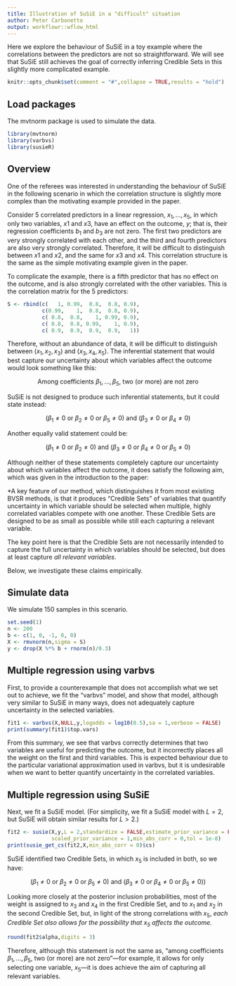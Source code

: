 ```yaml
---
title: Illustration of SuSiE in a "difficult" situation
author: Peter Carbonetto
output: workflowr::wflow_html
---
```


Here we explore the behaviour of SuSiE in a toy example where the
correlations between the predictors are not so straightforward. We
will see that SuSiE still achieves the goal of correctly inferring
Credible Sets in this slightly more complicated example.

```r
knitr::opts_chunk$set(comment = "#",collapse = TRUE,results = "hold")
```

Load packages
-------------

The mvtnorm package is used to simulate the data.

```r
library(mvtnorm)
library(varbvs)
library(susieR)
```

Overview
--------

One of the referees was interested in understanding the behaviour of
SuSiE in the following scenario in which the correlation structure is
slightly more complex than the motivating example provided in the
paper.

Consider 5 correlated predictors in a linear regression, $x_1, \ldots,
x_5$, in which only two variables, $x1$ and $x3$, have an effect on
the outcome, $y$; that is, their regression coefficients $b_1$ and
$b_3$ are not zero. The first two predictors are very strongly
correlated with each other, and the third and fourth predictors are
also very strongly correlated. Therefore, it will be difficult to
distinguish between $x1$ and $x2$, and the same for $x3$ and
$x4$. This correlation structure is the same as the simple motivating
example given in the paper.

To complicate the example, there is a fifth predictor that has no
effect on the outcome, and is also strongly correlated with the other
variables. This is the correlation matrix for the 5 predictors:

```r
S <- rbind(c(   1, 0.99,  0.8,  0.8, 0.9),
           c(0.99,    1,  0.8,  0.8, 0.9),
           c( 0.8,  0.8,    1, 0.99, 0.9),
           c( 0.8,  0.8, 0.99,    1, 0.9),
           c( 0.9,  0.9,  0.9,  0.9,   1))
```

Therefore, without an abundance of data, it will be difficult to
distinguish between $(x_1, x_2, x_3)$ and $(x_3, x_4, x_5)$. The
inferential statement that would best capture our uncertainty about
which variables affect the outcome would look something like this:

$$\mbox{Among coefficients $\beta_1, \ldots, \beta_5$, two (or more)
are not zero}$$

SuSiE is not designed to produce such inferential statements,
but it could state instead:

$$(\beta_1 \neq 0 \mbox{ or } \beta_2 \neq 0 \mbox{ or } \beta_5 \neq
0) \mbox{ and } (\beta_3 \neq 0 \mbox{ or } \beta_4 \neq 0)$$

Another equally valid statement could be:

$$(\beta_1 \neq 0 \mbox{ or } \beta_2 \neq 0) \mbox{ and } (\beta_3
\neq 0 \mbox{ or } \beta_4 \neq 0 \mbox{ or } \beta_5 \neq 0)$$

Although neither of these statements completely capture our
uncertainty about which variables affect the outcome, it does satisfy
the following aim, which was given in the introduction to the paper:

*A key feature of our method, which distinguishes it from most
existing BVSR methods, is that it produces "Credible Sets" of
variables that quantify uncertainty in which variable should be
selected when multiple, highly correlated variables compete with one
another. These Credible Sets are designed to be as small as possible
while still each capturing a relevant variable.

The key point here is that the Credible Sets are not necessarily
intended to capture the full uncertainty in which variables should be
selected, but does at least capture *all relevant variables*.

Below, we investigate these claims empirically.

Simulate data
-------------

We simulate 150 samples in this scenario.

```r
set.seed(1)
n <- 200
b <- c(1, 0, -1, 0, 0)
X <- rmvnorm(n,sigma = S)
y <- drop(X %*% b + rnorm(n)/0.3)
```

Multiple regression using varbvs
--------------------------------

First, to provide a counterexample that does not accomplish what we
set out to achieve, we fit the "varbvs" model, and show that model,
although very similar to SuSiE in many ways, does not adequately
capture uncertainty in the selected variables.

```r
fit1 <- varbvs(X,NULL,y,logodds = log10(0.5),sa = 1,verbose = FALSE)
print(summary(fit1)$top.vars)
```

From this summary, we see that varbvs correctly determines that two
variables are useful for predicting the outcome, but it incorrectly
places all the weight on the first and third variables. This is
expected behaviour due to the particular variational approximation
used in varbvs, but it is undesirable when we want to better quantify
uncertainty in the correlated variables.

Multiple regression using SuSiE
-------------------------------

Next, we fit a SuSiE model. (For simplicity, we fit a SuSiE model with
$L = 2$, but SuSiE will obtain similar results for $L > 2$.)

```r
fit2 <- susie(X,y,L = 2,standardize = FALSE,estimate_prior_variance = FALSE,
              scaled_prior_variance = 1,min_abs_corr = 0,tol = 1e-8)
print(susie_get_cs(fit2,X,min_abs_corr = 0)$cs)
```

SuSiE identified two Credible Sets, in which $x_5$ is included in
both, so we have:

$$(\beta_1 \neq 0 \mbox{ or } \beta_2 \neq 0 \mbox{ or } \beta_5 \neq
0) \mbox{ and } (\beta_3 \neq 0 \mbox{ or } \beta_4 \neq 0 \mbox{ or }
\beta_5 \neq 0) )$$

Looking more closely at the posterior inclusion probabilities, most of
the weight is assigned to $x_3$ and $x_4$ in the first Credible Set,
and to $x_1$ and $x_2$ in the second Credible Set, but, in light of
the strong correlations with $x_5$, *each Credible Set also allows for
the possibility that $x_5$ affects the outcome.*

```r
round(fit2$alpha,digits = 3)
```

Therefore, although this statement is not the same as, "among
coefficients $\beta_1, \ldots, \beta_5$, two (or more) are not
zero"---for example, it allows for only selecting one variable,
$x_5$---it is does achieve the aim of capturing all relevant
variables.
